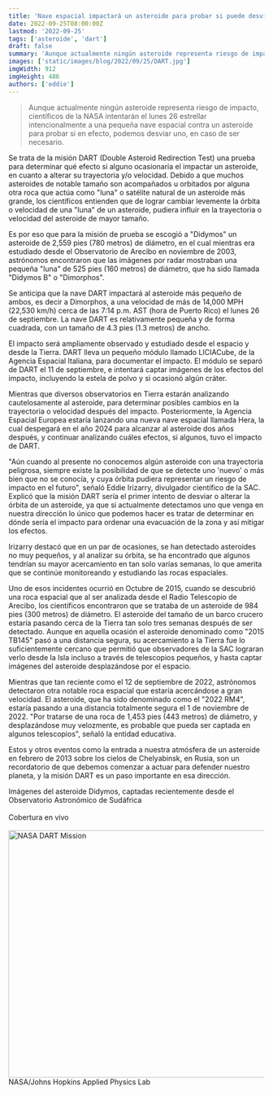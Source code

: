 ```yaml
---
title: 'Nave espacial impactará un asteroide para probar si puede desviarlo'
date: 2022-09-25T08:00:00Z
lastmod: '2022-09-25'
tags: ['asteroide', 'dart']
draft: false
summary: 'Aunque actualmente ningún asteroide representa riesgo de impacto, científicos de la NASA intentarán el lunes 26 estrellar intencionalmente a una pequeña nave espacial contra un asteroide para probar si en efecto, podemos desviar uno, en caso de ser necesario.'
images: ['static/images/blog/2022/09/25/DART.jpg']
imgWidth: 912
imgHeight: 486
authors: ['eddie']
---
```


> Aunque actualmente ningún asteroide representa riesgo de impacto, científicos de la NASA intentarán el lunes 26 estrellar intencionalmente a una pequeña nave espacial contra un asteroide para probar si en efecto, podemos desviar uno, en caso de ser necesario.

Se trata de la misión DART (Double Asteroid Redirection Test) una prueba para determinar qué efecto si alguno ocasionaría el impactar un asteroide, en cuanto a alterar su trayectoria y/o velocidad. Debido a que muchos asteroides de notable tamaño son acompañados u orbitados por alguna otra roca que actúa como "luna" o satélite natural de un asteroide más grande, los científicos entienden que de lograr cambiar levemente la órbita o velocidad de una "luna" de un asteroide, pudiera influir en la trayectoria o velocidad del asteroide de mayor tamaño.

Es por eso que para la misión de prueba se escogió a "Didymos" un asteroide de 2,559 pies (780 metros) de diámetro, en el cual mientras era estudiado desde el Observatorio de Arecibo en noviembre de 2003, astrónomos encontraron que las imágenes por radar mostraban una pequeña "luna" de 525 pies (160 metros) de diámetro, que ha sido llamada "Didymos B" o "Dimorphos".

Se anticipa que la nave DART impactará al asteroide más pequeño de ambos, es decir a Dimorphos, a una velocidad de más de 14,000 MPH (22,530 km/h) cerca de las 7:14 p.m. AST (hora de Puerto Rico) el lunes 26 de septiembre. La nave DART es relativamente pequeña y de forma cuadrada, con un tamaño de 4.3 pies (1.3 metros) de ancho.

El impacto será ampliamente observado y estudiado desde el espacio y desde la Tierra. DART lleva un pequeño módulo llamado LICIACube, de la Agencia Espacial Italiana, para documentar el impacto. El módulo se separó de DART el 11 de septiembre, e intentará captar imágenes de los efectos del impacto, incluyendo la estela de polvo y si ocasionó algún cráter.

Mientras que diversos observatorios en Tierra estarán analizando cautelosamente al asteroide, para determinar posibles cambios en la trayectoria o velocidad después del impacto. Posteriormente, la Agencia Espacial Europea estaría lanzando una nueva nave espacial llamada Hera, la cual despegará en el año 2024 para alcanzar al asteroide dos años después, y continuar analizando cuáles efectos, si algunos, tuvo el impacto de DART.

"Aún cuando al presente no conocemos algún asteroide con una trayectoria peligrosa, siempre existe la posibilidad de que se detecte uno 'nuevo' o más bien que no se conocía, y cuya órbita pudiera representar un riesgo de impacto en el futuro", señaló Eddie Irizarry, divulgador científico de la SAC. Explicó que la misión DART sería el primer intento de desviar o alterar la órbita de un asteroide, ya que si actualmente detectamos uno que venga en nuestra dirección lo único que podemos hacer es tratar de determinar en dónde sería el impacto para ordenar una evacuación de la zona y así mitigar los efectos.

Irizarry destacó que en un par de ocasiones, se han detectado asteroides no muy pequeños, y al analizar su órbita, se ha encontrado que algunos tendrían su mayor acercamiento en tan solo varias semanas, lo que amerita que se continúe monitoreando y estudiando las rocas espaciales.

Uno de esos incidentes ocurrió en Octubre de 2015, cuando se descubrió una roca espacial que al ser analizada desde el Radio Telescopio de Arecibo, los científicos encontraron que se trataba de un asteroide de 984 pies (300 metros) de diámetro. El asteroide del tamaño de un barco crucero estaría pasando cerca de la Tierra tan solo tres semanas después de ser detectado. Aunque en aquella ocasión el asteroide denominado como "2015 TB145" pasó a una distancia segura, su acercamiento a la Tierra fue lo suficientemente cercano que permitió que observadores de la SAC lograran verlo desde la Isla incluso a través de telescopios pequeños, y hasta captar imágenes del asteroide desplazándose por el espacio.

Mientras que tan reciente como el 12 de septiembre de 2022, astrónomos detectaron otra notable roca espacial que estaría acercándose a gran velocidad. El asteroide, que ha sido denominado como el "2022 RM4", estaría pasando a una distancia totalmente segura el 1 de noviembre de 2022. "Por tratarse de una roca de 1,453 pies (443 metros) de diámetro, y desplazándose muy velozmente, es probable que pueda ser captada en algunos telescopios", señaló la entidad educativa.

Estos y otros eventos como la entrada a nuestra atmósfera de un asteroide en febrero de 2013 sobre los cielos de Chelyabinsk, en Rusia, son un recordatorio de que debemos comenzar a actuar para defender nuestro planeta, y la misión DART es un paso importante en esa dirección.

<ResponsiveReactPlayer url="https://www.facebook.com/watch/?v=485652763195447" />
<ImageCaption>
  Imágenes del asteroide Didymos, captadas recientemente desde el Observatorio Astronómico de
  Sudáfrica
</ImageCaption>

<br />
<br />
<ResponsiveReactPlayer url="https://www.youtube.com/watch?v=21X5lGlDOfg" />
<ImageCaption>Cobertura en vivo</ImageCaption>

<br />
<br />
<Image
  alt="NASA DART Mission"
  width="912"
  height="486"
  src={'/static/images/blog/2022/09/25/DART.jpg'}
/>
<ImageCaption>NASA/Johns Hopkins Applied Physics Lab</ImageCaption>
